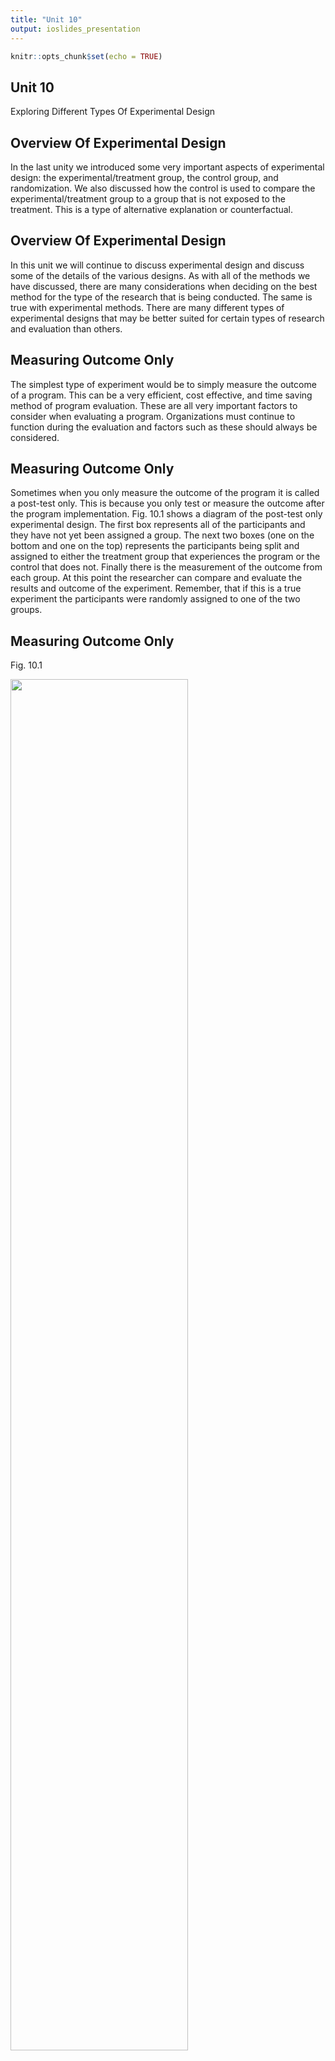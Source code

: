 ```yaml
---
title: "Unit 10"
output: ioslides_presentation
---
```


```r
knitr::opts_chunk$set(echo = TRUE)
```




## Unit 10

Exploring Different Types Of Experimental Design


## Overview Of Experimental Design

In the last unity we introduced some very important aspects of experimental design: the experimental/treatment group, the control group, and randomization. We also discussed how the control is used to compare the experimental/treatment group to a group that is not exposed to the treatment. This is a type of alternative explanation or counterfactual.


## Overview Of Experimental Design

In this unit we will continue to discuss experimental design and discuss some of the details of the various designs. As with all of the methods we have discussed, there are many considerations when deciding on the best method for the type of the research that is being conducted. The same is true with experimental methods. There are many different types of experimental designs that may be better suited for certain types of research and evaluation than others.


## Measuring Outcome Only

The simplest type of experiment would be to simply measure the outcome of a program. This can be a very efficient, cost effective, and time saving method of program evaluation. These are all very important factors to consider when evaluating a program. Organizations must continue to function during the evaluation and factors such as these should always be considered. 


## Measuring Outcome Only

Sometimes when you only measure the outcome of the program it is called a post-test only. This is because you only test or measure the outcome after the program implementation. Fig. 10.1 shows a diagram of the post-test only experimental design. The first box represents all of the participants and they have not yet been assigned a group. The next two boxes (one on the bottom and one on the top) represents the participants being split and assigned to either the treatment group that experiences the program or the control that does not. Finally there is the measurement of the outcome from each group. At this point the researcher can compare and evaluate the results and outcome of the experiment. Remember, that if this is a true experiment the participants were randomly assigned to one of the two groups.



## Measuring Outcome Only

Fig. 10.1

<img src="Simple__Experimental_Design.png" width="75%" height="75%">


## Measuring Outcome Only

Often the simplest designs are actually better than creating overly complicated designs. However, there are some disadvantages of the post-test only design that only measures the outcome of the program. The one main disadvantage is that it is not possible to tell how much each group improved, remained the same, or perhaps the outcomes were worse than before the program. This is because there is no baseline comparison. There is important information in the results with the comparison to the control group. For, example it is possible that both groups had worse outcomes, but the outcomes for the control group were worse than the treatment group. There is no way to know without knowing the measure of the dependent variable before the program began.

## Measuring Before The Program And The Outcome After

Fortunately there are other ways to design an experiment. One simple solutions is to measure the dependent variable before the program is implemented. If this is done there will be a baseline to compare how each group changed, whether that be improved, became worse, or stayed the same. Researchers can still compare the group outcomes. However, now they can also compare the groups before the program was implemented. This allows for much more information from which to draw conclusions. For example, it is possible that the groups were different on the dependent variable, both before the program was implemented and after. This would indicate an alternative variable or explanation that was not measured. Randomization should create equal groups on average, but there is always a possibility that the randomization had some errors.


## Measuring Before The Program And The Outcome After

Fig. 10.2 shows the diagram of how how to measure the dependent variable before the program is implemented and also after when there are outcomes. This diagram is very similar to Fig. 10.1 where it is a post-test only design. This design is also called a pre-test-post-test design. As you can see after the box that includes all of the participants they are assigned to one of two boxes. The boxes are both measure/pre-program. This box represents the measurement of the dependent variable before receiving either the treatment/program or the control/no program. The rest of the diagram is identical to Fig. 10.1.


## Measuring Before The Program And The Outcome After

Fig. 10.2

<img src="Pre_Post__Experimental_Design.png" width="90%" height="90%">


## Measuring Before The Program And The Outcome After

There are other advantages that come with measuring the dependent variable and other important variables related to a program. It is possible that there are certain types of members of the organization that have certain characteristics that are not of interest in the evaluation or that may present variables that could create a situation with too many variables that would lead to results that are less informative. This is not a situation where the researcher is choosing the data only to confirm the hypothesis. Sometimes there are certain variables that actually add other components to the research that would create less clear results. Measuring before the program allows for prescribing of participants. For example, the researcher may be interested in how the program affects recently hired members of the organization. Therefore, it would be good to firescreen and only select new members. 


## Measuring Before The Program And The Outcome After

Another advantage is when people or participants drop out or do not complete the study. Let us return to the pay and productivity example. Again, let us assume that some people are less motivated than others. One difference in this case is that because of random assignments, both groups should be very similar or the same on average. However, it is possible that the program, in this case pay raise, could interact whit certain personal characteristics and the pay raise could change the behavior of certain types of people.


## Measuring Before The Program And The Outcome After

In this case, let us assume that a pay raise actually encourages less motivated people to remain in the study or evaluation. However, less motivated people that do not receive a pay raise may not feel as much of a need to complete the study. This scenario may lead to more people that are less motivated in the control group to drop out and not complete the study, whereas the pay raise is a factor that keeps less motivated people in the study in the treatment group. What would this possibly do to the results?


## Measuring Before The Program And The Outcome After

The treatment group may increase productivity due to the pay raise. However, motivation may also be a factor in productivity, but perhaps was not measured. In the control group there was a much larger drop-out rate among less motivated people. Therefore, the control group now consists of mostly highly motivated people. If in fact motivation is also related to productivity then the control group will actually become more productive than it would be for the less motivated people that dropped out. This may lead to the difference in productivity between the treatment group with the pay raise and the control group to be much smaller or there may be no difference at all. This result would be due to the groups no longer being the same in all ways, except the independent variable, because the treatment group maintained the less motivated people, but the control group lost many of the less motivated people.


## Measuring Before The Program And The Outcome After

The difference between the make-up of the two groups can alter the results. The results are not as reliable because now there is another explanation, and that is there is another unmeasured variable besides pay that accounts for the level of productivity. However, we measured the productivity before the implementation of the program and we can compare the drop-out rates of each group. After analyzing both the results will show a difference in the drop-out rates. This also illustrates the importance of measuring variables that may not be of interest for the evaluation. If motivation was also measured it would become clear that there was a specific type of person that dropped out more often in the control group.


## Overview Of Two Types Of Experimental Design

We have discussed two types of experimental design. One was the simplest type of experiment where only the outcome of the program was measured. The other was where the dependent variable was measured before the program and after the outcome of the program. Both have advantages and disadvantages. One important component in both of these designs is the random assignment of participants to each level of the independent variable or program change. This helps to keep the groups as equal as possible except in terms of the independent variable.


## Looking Forward

- We will continue to discuss advantages and disadvantages of different designs, and solutions to removes some disadvantages.

- We will continue to introduce more types of experimental design. 
